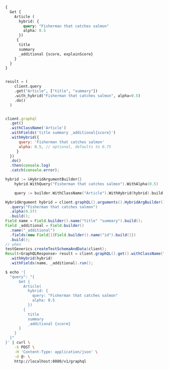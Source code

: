 
<Tabs groupId="languages">
<TabItem value="graphql" label="GraphQL">

```graphql
{
  Get {
    Article (
      hybrid: {
        query: "Fisherman that catches salmon"
        alpha: 0.5
      })
     {
      title
      summary
      _additional {score, explainScore}
    }
  }
}

```

</TabItem>
<TabItem value="py" label="Python">

```python

result = (
    client.query
    .get("Article", ["title", "summary"])
    .with_hybrid("Fisherman that catches salmon", alpha=0.5)
    .do()
  )

```

</TabItem>
<TabItem value="js" label="JavaScript">

```js

client.graphql
  .get()
  .withClassName('Article')
  .withFields('title summary _additional{score}')
  .withHybrid({
      query: 'Fisherman that catches salmon'
      alpha: 0.5, // optional, defaults to 0.75
     }
  })
  .do()
  .then(console.log)
  .catch(console.error);

```

</TabItem>
<TabItem value="go" label="Go">

```go
hybrid := &HybridArgumentBuilder{}
	hybrid.WithQuery("Fisherman that catches salmon").WithAlpha(0.5)

	query := builder.WithClassName("Article").WithHybrid(hybrid).build()

```

</TabItem>
<TabItem value="java" label="Java">

```java
HybridArgument hybrid = client.graphQL().arguments().HybridArgBuilder()
  .query("Fisherman that catches salmon")
  .alpha(0.5f)
  .build();
Field name = Field.builder().name("title" "summary").build();
Field _additional = Field.builder()
  .name("_additional")
  .fields(new Field[]{Field.builder().name("id").build()})
  .build();
// when
testGenerics.createTestSchemaAndData(client);
Result<GraphQLResponse> result = client.graphQL().get().withClassName("Article")
  .withHybrid(hybrid)
  .withFields(name, _additional).run();

```

</TabItem>
<TabItem value="curl" label="Curl">

```bash
$ echo '{
  "query": "{
      Get {
        Article(
          hybrid: {
            query: "Fisherman that catches salmon"
            alpha: 0.5
          })
        {
          title
          summary
          _additional {score}
      }
    }
  }"
}' | curl \
    -X POST \
    -H 'Content-Type: application/json' \
    -d @- \
    http://localhost:8080/v1/graphql

```

</TabItem>
</Tabs>
